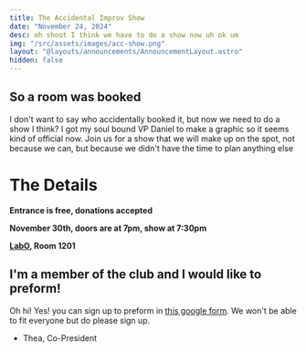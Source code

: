 ```yaml
---
title: The Accidental Improv Show
date: "November 24, 2024"
desc: oh shoot I think we have to do a show now uh ok um
img: "/src/assets/images/acc-show.png"
layout: "@layouts/announcements/AnnouncementLayout.astro"
hidden: false
---
```


## So a room was booked

I don't want to say who accidentally booked it, but now we need 
to do a show I think? I got my soul bound VP Daniel to make a graphic 
so it seems kind of official now. Join us for a show that we will
make up on the spot, not because we can, but because we didn't have the 
time to plan anything else

# The Details

**Entrance is free, donations accepted**

**November 30th, doors are at 7pm, show at 7:30pm**

**[LabO](https://maps.app.goo.gl/wPdYATfoYzzt87Cj6), Room 1201**

## I'm a member of the club and I would like to preform!

Oh hi! Yes! you can sign up to preform in [this google form](https://docs.google.com/forms/d/1R5HBtLFXBzoebsw4nQhi6cz9VhhRBG4lE2oJhKsuFR8/edit). 
We won't be able to fit everyone but do please sign up.


- Thea, Co-President